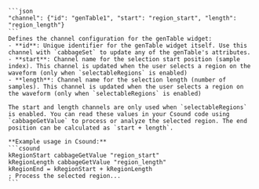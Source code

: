 ````plaintext
```json
"channel": {"id": "genTable1", "start": "region_start", "length": "region_length"}
```
Defines the channel configuration for the genTable widget:
- **id**: Unique identifier for the genTable widget itself. Use this channel with `cabbageSet` to update any of the genTable's attributes.
- **start**: Channel name for the selection start position (sample index). This channel is updated when the user selects a region on the waveform (only when `selectableRegions` is enabled)
- **length**: Channel name for the selection length (number of samples). This channel is updated when the user selects a region on the waveform (only when `selectableRegions` is enabled)

The start and length channels are only used when `selectableRegions` is enabled. You can read these values in your Csound code using `cabbageGetValue` to process or analyze the selected region. The end position can be calculated as `start + length`.

**Example usage in Csound:**
```csound
kRegionStart cabbageGetValue "region_start"
kRegionLength cabbageGetValue "region_length"
kRegionEnd = kRegionStart + kRegionLength
; Process the selected region...
```

````
